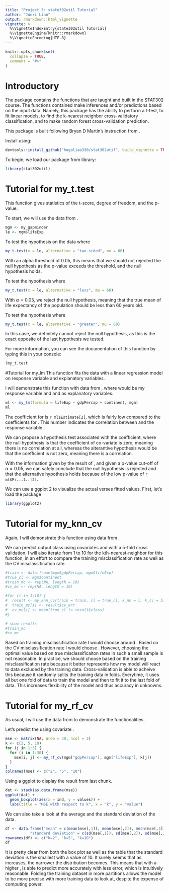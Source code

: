 ```yaml
---
title: "Project 3: state302util Tutorial"
author: "Junxi Liao"
output: rmarkdown::html_vignette
vignette: >
  %\VignetteIndexEntry{state302util Tutorial}
  %\VignetteEngine{knitr::rmarkdown}
  %\VignetteEncoding{UTF-8}
---
```


```r
knitr::opts_chunk$set(
  collapse = TRUE,
  comment = "#>"
)
```

# Introductory
The package \code{stat302util} contains the functions that are taught and built in the STAT302 course. The functions contained make inferences and/or predictions based on the input data. Namely, this package has the ability to perform a t-test, to fit linear models, to find the k-nearest neighbor cross-validatory classification, and to make random forest cross-validation prediction. 

This package is built following Bryan D Martin's instruction from \link[https://bryandmartin.github.io/STAT302/docs/LectureSlides/lectureslides9/lectureslides9.html#1]. 


Install \texttt{stat302util} using:
```r
devtools::install_github("hugoliao330/stat302util", build_vignette = TRUE, build_opts = c())
```

To begin, we load our package from library:
```r
library(stat302util)
```


# Tutorial for my_t.test
This function gives statistics of the t-score, degree of freedom, and the p-value. 

To start, we will use the \code{lifeExp} data from \code{my_gapminder}. 
```r
mgm <- my_gapminder
le <- mgm$lifeExp
```

To test the hypothesis on the \code{lifeExp} data where
\begin{align}
  H_0: \mu &= 60,\\
  H_a: \mu &\neq 60.
  \end{align}

```r
my_t.test(x = le, alternative = "two.sided", mu = 60)
``` 
With an alpha threshold of 0.05, this means that we should not rejected the null hypothesis as the p-value exceeds the threshold, and the null hypothesis holds.

To test the hypothesis where 
\begin{align}
  H_0: \mu &= 60,\\
  H_a: \mu &< 60.
  \end{align}

```r
my_t.test(x = le, alternative = "less", mu = 60)
```
With $\alpha = 0.05$, we reject the null hypothesis, meaning that the true mean of life expectancy of the population should be less than 60 years old.

To test the hypothesis where
\begin{align}
  H_0: \mu &= 60,\\
  H_a: \mu &> 60.
  \end{align}
```r
my_t.test(x = le, alternative = "greater", mu = 60)
```
In this case, we definitely cannot reject the null hypothesis, as this is the exact opposite of the last hypothesis we tested. 

For more information, you can see the documentation of this function by typing this in your console:
```r
?my_t.test
```

#Tutorial for my_lm
This function fits the data with a linear regression model on response variable and explanatory variables.

I will demonstrate this function with data from \code{my_gapminder}, where \code{lifeExp} would be my response variable and \code{gdpPercap} and \code{continent} as explanatory variables.

```r
ml <- my_lm(formula = lifeExp ~ gdpPercap + continent, mgm)
ml
```

The coefficient for \code{gdpPercap} is `r ml$Estimate[2]`, which is fairly low compared to the coefficients for \code{continent}. This number indicates the correlation between \code{gdpPercap} and the response variable \code{lifeExp}. 

We can propose a hypothesis test associated with the \code{gdpPercap} coefficient, where the null hypothesis is that the coefficient of co-variate \code{gdpPercap} is zero, meaning there is no correlation at all, whereas the alterantive hypothesis would be that the coefficient is not zero, meaning there is a correlation. 

With the information given by the result of \code{my_lm}, and given a p-value cut-off of $\alpha = 0.05$, we can safely conclude that the null hypothesis is rejected and that the alternative hypothesis holds because of the low p-value of `r ml$Pr...t..[2]`. 

We can use a ggplot 2 to visualize the actual verses fitted values. First, let's load the \code{ggplot2} package
```r
library(ggplot2)
```


# Tutorial for my_knn_cv

Again, I will demonstrate this function using data from \code{my_gapminder}.

We can predict output class \code{continent} using covariates \code{gdpPercap} and \code{lifeExp} with a 5-fold cross validation. I will also iterate from 1 to 10 for the kth-nearest-neighbor for this function, in an effort to compare the training misclassification rate as well as the CV misclassification rate.
```r
#train <- data.frame(mgm$gdpPercap, mgm$lifeExp)
#true_cl <- mgm$continent
#train_mc <- rep(NA, length = 10)
#cv_mc <- rep(NA, length = 10)

#for (i in 1:10) {
#  result <- my_knn_cv(train = train, cl = true_cl, k_nn = i, k_cv = 5)
#  train_mc[i] <- result$cv_err
#  cv_mc[i] <- mean(true_cl != result$class)
#}

# show results
#train_mc
#cv_mc
```

Based on training misclassification rate I would choose around \code{k_nn = 8}. Based on the CV misclassification rate I would choose \code{k_nn = 1}. However, choosing the optimal \code{k_nn} value based on true misclassificaiton rates in such a small sample is not reasonable. In practice, we should choose based on the training misclassification rate because it better represents how my model will react to data excluded by the training data. Cross-validation is able to acheive this because it randomly splits the training data in \code{k_cv} folds. Everytime, it uses all but one fold of data to train the model and then to fit it to the last fold of data. This increases flexibility of the model and thus accuracy in unknowns.

# Tutorial for my_rf_cv
As usual, I will use the data from \code{my_gapminder} to demonstrate the functionalities. 

Let's predict the \code{lifeExp} using covariate \code{gdpPercap}. 
```r
mse <- matrix(NA, nrow = 30, ncol = 3)
k <- c(2, 5, 10)
for (j in 1:3) {
  for (i in 1:30) {
    mse[i, j] <- my_rf_cv(mgm["gdpPercap"], mgm["lifeExp"], k[j])
  }
}
colnames(mse) <- c("2", "5", "10")
```

Using a ggplot to display the result from last chunk.
```r
dat <- stack(as.data.frame(mse))
ggplot(dat) +
  geom_boxplot(aes(x = ind, y = values)) +
  labs(title = "MSE with respect to k", x = "k", y = "value")
```

We can also take a look at the average and the standard deviation of the data.
```r
df <- data.frame("mean" = c(mean(mse[,1]), mean(mse[,2]), mean(mse[,3])), 
           "standard deviation" = c(sd(mse[,1]), sd(mse[,2]), sd(mse[,3])))
rownames(df) <- c("k=2", "k=5", "k=10")
df
```

It is pretty clear from both the box plot as well as the table that the standard deviation is the smallest with a \code{k} value of 10. It surely seems that as \code{k} increases, the narrower the distribution becomes. This means that with a higher \code{k}, \code{my_rf_cv} is able to predict more accurately with less error, which is intuitively reasonable. Folding the training dataset in more partitions allows the model to be more precise with more training data to look at, despite the expense of computing power. 





